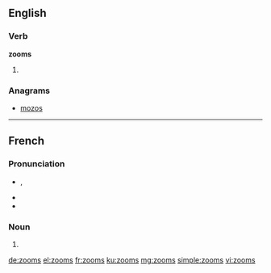 ==English==

===Verb===
'''zooms'''

# {{third-person singular of|zoom}}

===Anagrams===
* [[mozos#English|mozos]]

----

==French==

===Pronunciation===
* {{IPA|/zum/|lang=fr}}, {{X-SAMPA|/zum/|lang=fr}}
* {{homophones|zoom|lang=fr}}
* {{hyphenation|zooms|lang=fr}}

===Noun===
{{head|fr|plural}} {{m-p}}

# {{plural of|zoom|lang=fr}}

[[de:zooms]]
[[el:zooms]]
[[fr:zooms]]
[[ku:zooms]]
[[mg:zooms]]
[[simple:zooms]]
[[vi:zooms]]